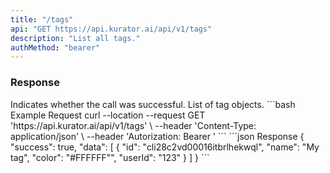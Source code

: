 ```yaml
---
title: "/tags"
api: "GET https://api.kurator.ai/api/v1/tags"
description: "List all tags."
authMethod: "bearer"
---
```


### Response

<ResponseField name="success" type="boolean">
  Indicates whether the call was successful.
</ResponseField>

<ResponseField name="data" type="object">
  List of tag objects.
</ResponseField>

<RequestExample>
```bash Example Request
curl --location --request GET 'https://api.kurator.ai/api/v1/tags' \
--header 'Content-Type: application/json' \
--header 'Autorization: Bearer <token>'
```
</RequestExample>

<ResponseExample>
```json Response
{
  "success": true,
  "data": [
    {
      "id": "cli28c2vd00016itbrlhekwql",
      "name": "My tag",
      "color": "#FFFFFF"",
      "userId": "123"
    }
  ]
}
```
</ResponseExample>
